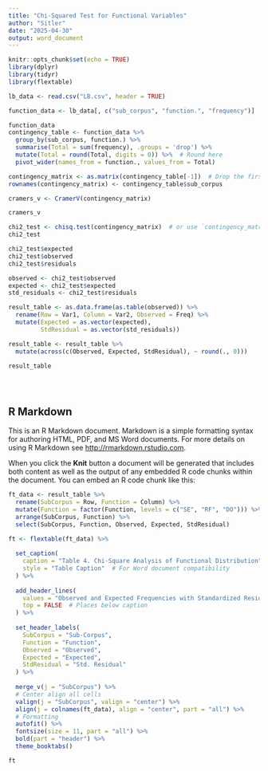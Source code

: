 ```yaml
---
title: "Chi-Squared Test for Functional Variables"
author: "Sitler"
date: "2025-04-30"
output: word_document
---
```

```r
knitr::opts_chunk$set(echo = TRUE)
library(dplyr)
library(tidyr)
library(flextable)

lb_data <- read.csv("LB.csv", header = TRUE)

function_data <- lb_data[, c("sub_corpus", "function.", "frequency")]

function_data
contingency_table <- function_data %>%
  group_by(sub_corpus, function.) %>%
  summarise(Total = sum(frequency), .groups = 'drop') %>%
  mutate(Total = round(Total, digits = 0)) %>%  # Round here
  pivot_wider(names_from = function., values_from = Total)

contingency_matrix <- as.matrix(contingency_table[-1])  # Drop the first column (Sub.Corpus)
rownames(contingency_matrix) <- contingency_table$sub_corpus

cramers_v <- CramerV(contingency_matrix)

cramers_v

chi2_test <- chisq.test(contingency_matrix)  # or use `contingency_matrix`
chi2_test

chi2_test$expected
chi2_test$observed
chi2_test$residuals

observed <- chi2_test$observed
expected <- chi2_test$expected
std_residuals <- chi2_test$residuals

result_table <- as.data.frame(as.table(observed)) %>%
  rename(Row = Var1, Column = Var2, Observed = Freq) %>%
  mutate(Expected = as.vector(expected),
         StdResidual = as.vector(std_residuals))

result_table <- result_table %>%
  mutate(across(c(Observed, Expected, StdResidual), ~ round(., 0)))

result_table





```

## R Markdown

This is an R Markdown document. Markdown is a simple formatting syntax for authoring HTML, PDF, and MS Word documents. For more details on using R Markdown see <http://rmarkdown.rstudio.com>.

When you click the **Knit** button a document will be generated that includes both content as well as the output of any embedded R code chunks within the document. You can embed an R code chunk like this:

```r

ft_data <- result_table %>%
  rename(SubCorpus = Row, Function = Column) %>%
  mutate(Function = factor(Function, levels = c("SE", "RF", "DO"))) %>%
  arrange(SubCorpus, Function) %>%
  select(SubCorpus, Function, Observed, Expected, StdResidual)

ft <- flextable(ft_data) %>%
  
  set_caption(
    caption = "Table 4. Chi-Square Analysis of Functional Distribution",
    style = "Table Caption"  # For Word document compatibility
  ) %>%
  
  add_header_lines(
    values = "Observed and Expected Frequencies with Standardized Residuals",
    top = FALSE  # Places below caption
  ) %>%
  
  set_header_labels(
    SubCorpus = "Sub-Corpus",
    Function = "Function",
    Observed = "Observed",
    Expected = "Expected",
    StdResidual = "Std. Residual"
  ) %>%
  
  merge_v(j = "SubCorpus") %>%
  # Center align all cells
  valign(j = "SubCorpus", valign = "center") %>%
  align(j = colnames(ft_data), align = "center", part = "all") %>%
  # Formatting
  autofit() %>%
  fontsize(size = 11, part = "all") %>%
  bold(part = "header") %>%
  theme_booktabs()

ft

```
